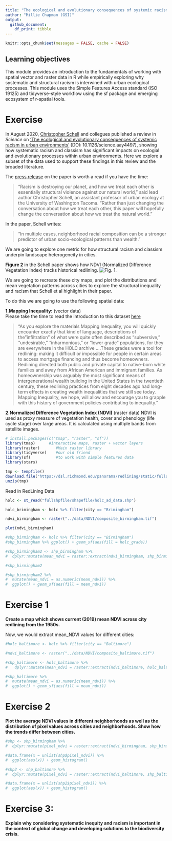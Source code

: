 ```yaml
---
title: "The ecological and evolutionary consequences of systemic racism"
author: "Millie Chapman (GSI)"
output: 
  github_document:
    df_print: tibble
---
```


```r
knitr::opts_chunk$set(messages = FALSE, cache = FALSE)
```

## Learning objectives
This module provides an introduction to the fundamentals of working with spatial vector and raster data in R while empirically exploring why systematic and structural racism is interwined with urban ecological processes. This module uses the Simple Features Access standard (ISO 19125) and tidyverse-style workflow using the sf package and emerging ecosystem of r-spatial tools.

# Exercise 
In August 2020, [Christopher Schell](http://directory.tacoma.uw.edu/employee/cjschell) and collegues published a review in *Science* on ['The ecological and evolutionary consequences of systemic racism in urban environments'](https://science.sciencemag.org/content/early/2020/08/12/science.aay4497) (DOI: 10.1126/science.aay4497), showing how systematic racism and classism  has significant impacts on ecologial and evolutionary processes within urban environments. Here we explore a subset of the data used to support these findings in this review and the broaded literature.

The [press release](https://www.washington.edu/news/2020/08/13/systemic-racism-has-consequences-for-all-life-in-cities/) on the paper is worth a read if you have the time:

> “Racism is destroying our planet, and how we treat each other is essentially structural violence against our natural world,” said lead author Christopher Schell, an assistant professor of urban ecology at the University of Washington Tacoma. “Rather than just changing the conversation about how we treat each other, this paper will hopefully change the conversation about how we treat the natural world.”

In the paper, Schell writes: 

 > "In multiple cases, neighborhood racial composition can be a stronger predictor of urban socio-ecological patterns than wealth."

We are going to explore one metric for how structural racism and classism underpin landscape heterogeneity in cities.

**Figure 2** in the Schell paper shows how NDVI (Normalized Difference Vegetation Index) tracks historical redlining.
![Fig. 1.](figures/fig2.png)

We are going to recreate these city maps, and plot the distributions and mean vegetation patterns across cities to explore the structural inequality and racism that Schell et al highlight in their paper.


To do this we are going to use the following spatial data:  

**1.Mapping Inequality:** (vector data)  
Please take the time to read the introduction to this dataset [here](https://dsl.richmond.edu/panorama/redlining/#loc=3/41.245/-105.469&text=intro)

> "As you explore the materials Mapping Inequality, you will quickly encounter exactly that kind of language, descriptions of the "infiltration" of what were quite often described as "subversive," "undesirable," "inharmonious," or "lower grade" populations, for they are everywhere in the HOLC archive ....These grades were a tool for redlining: making it difficult or impossible for people in certain areas to access mortgage financing and thus become homeowners. Redlining directed both public and private capital to native-born white families and away from African American and immigrant families. As homeownership was arguably the most significant means of intergenerational wealth building in the United States in the twentieth century, these redlining practices from eight decades ago had long-term effects in creating wealth inequalities that we still see today. Mapping Inequality, we hope, will allow and encourage you to grapple with this history of government policies contributing to inequality."

**2.Normalized Difference Vegetation Index (NDVI)** (raster data)
NDVI is used as proxy measure of vegetation health, cover and phenology (life cycle stage) over large areas. It is calculated using multiple bands from satellite images.

```r
# install.packages(c("tmap", "raster", "sf"))
library(tmap)      #interactive maps, raster + vector layers
library(raster)       #Main raster library
library(tidyverse)    #our old friend
library(sf)           #to work with simple features data
library(stars)
```  

```r
tmp <- tempfile()
download.file("https://dsl.richmond.edu/panorama/redlining/static/fullshpfile.zip", tmp)
unzip(tmp)
```

Read in RedLining Data
```r
holc <- st_read("fullshpfile/shapefile/holc_ad_data.shp")
```

```r
holc_brimingham <- holc %>% filter(city == "Brimingham")
```

```r
ndvi_birmingham <- raster("../data/NDVI/composite_birmingham.tif")
```
```r
plot(ndvi_birmingham)
```

```r
#shp_birmingham <- holc %>% filter(city == "Birmingham")
#shp_birmingham %>% ggplot() + geom_sf(aes(fill = holc_grade))
```

```r
#shp_birmingham2 <- shp_birmingham %>% 
#  dplyr::mutate(mean_ndvi = raster::extract(ndvi_birmingham, shp_birmingham, fun = mean))

#shp_birmingham2
```

```r
#shp_birmingham2 %>% 
#  mutate(mean_ndvi = as.numeric(mean_ndvi)) %>%
#  ggplot() + geom_sf(aes(fill = mean_ndvi))
```

# Exercise 1
**Create a map which shows current (2019) mean NDVI across city redlining from the 1950s.**

Now, we would extract mean_NDVI values for different cities: 

```r
#holc_baltimore <- holc %>% filter(city == "Baltimore")
```
```r
#ndvi_baltimore <- raster("../data/NDVI/composite_baltimore.tif")
```
```r
#shp_baltimore <- holc_baltimore %>% 
#   dplyr::mutate(mean_ndvi = raster::extract(ndvi_baltimore, holc_baltimore, fun = mean))
```
```r
#shp_baltimore %>% 
#  mutate(mean_ndvi = as.numeric(mean_ndvi)) %>%
#  ggplot() + geom_sf(aes(fill = mean_ndvi))
```



# Exercise 2
**Plot the average NDVI values in different neighborhoods as well as the distribution of pixel values across cities and neighborhoods. Show how the trends differ between cities.**
```r
#shp <- shp_birmingham %>%
#  dplyr::mutate(pixel_ndvi = raster::extract(ndvi_birmingham, shp_birmingham))
```
```r
#data.frame(x = unlist(shp$pixel_ndvi)) %>% 
#  ggplot(aes(x)) + geom_histogram()
```
```r
#shp2 <- shp_baltimore %>%
#  dplyr::mutate(pixel_ndvi = raster::extract(ndvi_baltimore, shp_baltimore))
```
```r
#data.frame(x = unlist(shp2$pixel_ndvi)) %>% 
#  ggplot(aes(x)) + geom_histogram()
```

# Exercise 3: 
**Explain why considering systematic inequity and racism is important in the context of global change and developing solutions to the biodiversity crisis.**

